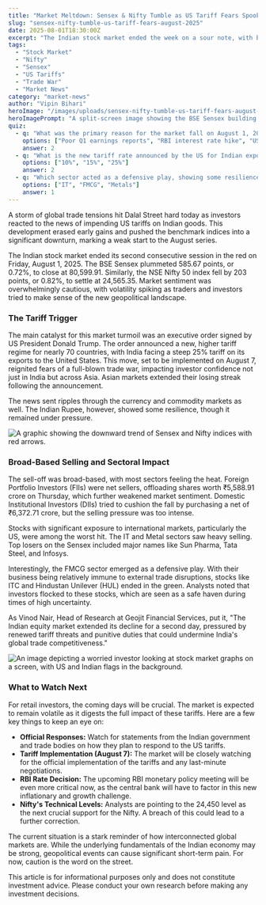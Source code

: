 ```yaml
---
title: "Market Meltdown: Sensex & Nifty Tumble as US Tariff Fears Spook Investors"
slug: "sensex-nifty-tumble-us-tariff-fears-august-2025"
date: 2025-08-01T18:30:00Z
excerpt: "The Indian stock market ended the week on a sour note, with both the Sensex and Nifty 50 closing deep in the red. The sell-off was triggered by renewed fears of a trade war after the US announced a new 25% tariff on Indian exports, sending a wave of uncertainty across global markets."
tags:
  - "Stock Market"
  - "Nifty"
  - "Sensex"
  - "US Tariffs"
  - "Trade War"
  - "Market News"
category: "market-news"
author: "Vipin Bihari"
heroImage: "/images/uploads/sensex-nifty-tumble-us-tariff-fears-august-2025/hero-image.jpg"
heroImagePrompt: "A split-screen image showing the BSE Sensex building on one side and the White House on the other, with a downward trending stock graph overlaying the image, symbolizing the impact of US policy on the Indian market."
quiz:
  - q: "What was the primary reason for the market fall on August 1, 2025?"
    options: ["Poor Q1 earnings reports", "RBI interest rate hike", "US announcement of new tariffs on Indian exports"]
    answer: 2
  - q: "What is the new tariff rate announced by the US for Indian exports?"
    options: ["10%", "15%", "25%"]
    answer: 2
  - q: "Which sector acted as a defensive play, showing some resilience during the sell-off?"
    options: ["IT", "FMCG", "Metals"]
    answer: 1
---
```


A storm of global trade tensions hit Dalal Street hard today as investors reacted to the news of impending US tariffs on Indian goods. This development erased early gains and pushed the benchmark indices into a significant downturn, marking a weak start to the August series.

The Indian stock market ended its second consecutive session in the red on Friday, August 1, 2025. The BSE Sensex plummeted 585.67 points, or 0.72%, to close at 80,599.91. Similarly, the NSE Nifty 50 index fell by 203 points, or 0.82%, to settle at 24,565.35. Market sentiment was overwhelmingly cautious, with volatility spiking as traders and investors tried to make sense of the new geopolitical landscape.

### The Tariff Trigger

The main catalyst for this market turmoil was an executive order signed by US President Donald Trump. The order announced a new, higher tariff regime for nearly 70 countries, with India facing a steep 25% tariff on its exports to the United States. This move, set to be implemented on August 7, reignited fears of a full-blown trade war, impacting investor confidence not just in India but across Asia. Asian markets extended their losing streak following the announcement.

The news sent ripples through the currency and commodity markets as well. The Indian Rupee, however, showed some resilience, though it remained under pressure.

![A graphic showing the downward trend of Sensex and Nifty indices with red arrows.](/images/uploads/sensex-nifty-tumble-us-tariff-fears-august-2025/market-fall-chart.png)

### Broad-Based Selling and Sectoral Impact

The sell-off was broad-based, with most sectors feeling the heat. Foreign Portfolio Investors (FIIs) were net sellers, offloading shares worth ₹5,588.91 crore on Thursday, which further weakened market sentiment. Domestic Institutional Investors (DIIs) tried to cushion the fall by purchasing a net of ₹6,372.71 crore, but the selling pressure was too intense.

Stocks with significant exposure to international markets, particularly the US, were among the worst hit. The IT and Metal sectors saw heavy selling. Top losers on the Sensex included major names like Sun Pharma, Tata Steel, and Infosys.

Interestingly, the FMCG sector emerged as a defensive play. With their business being relatively immune to external trade disruptions, stocks like ITC and Hindustan Unilever (HUL) ended in the green. Analysts noted that investors flocked to these stocks, which are seen as a safe haven during times of high uncertainty.

As Vinod Nair, Head of Research at Geojit Financial Services, put it, "The Indian equity market extended its decline for a second day, pressured by renewed tariff threats and punitive duties that could undermine India's global trade competitiveness."

![An image depicting a worried investor looking at stock market graphs on a screen, with US and Indian flags in the background.](/images/uploads/sensex-nifty-tumble-us-tariff-fears-august-2025/investor-concern.png)

### What to Watch Next

For retail investors, the coming days will be crucial. The market is expected to remain volatile as it digests the full impact of these tariffs. Here are a few key things to keep an eye on:

*   **Official Responses:** Watch for statements from the Indian government and trade bodies on how they plan to respond to the US tariffs.
*   **Tariff Implementation (August 7):** The market will be closely watching for the official implementation of the tariffs and any last-minute negotiations.
*   **RBI Rate Decision:** The upcoming RBI monetary policy meeting will be even more critical now, as the central bank will have to factor in this new inflationary and growth challenge.
*   **Nifty's Technical Levels:** Analysts are pointing to the 24,450 level as the next crucial support for the Nifty. A breach of this could lead to a further correction.

The current situation is a stark reminder of how interconnected global markets are. While the underlying fundamentals of the Indian economy may be strong, geopolitical events can cause significant short-term pain. For now, caution is the word on the street.

This article is for informational purposes only and does not constitute investment advice. Please conduct your own research before making any investment decisions.